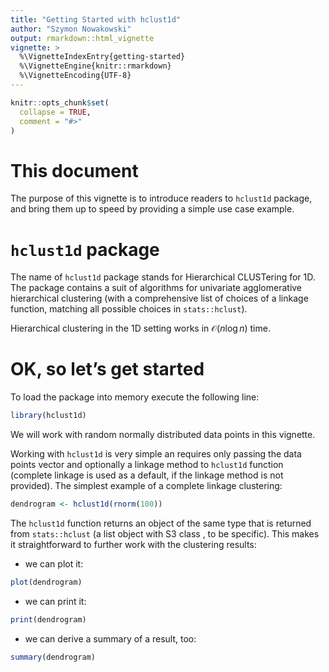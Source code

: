 ```yaml
---
title: "Getting Started with hclust1d"
author: "Szymon Nowakowski"
output: rmarkdown::html_vignette
vignette: >
  %\VignetteIndexEntry{getting-started}
  %\VignetteEngine{knitr::rmarkdown}
  %\VignetteEncoding{UTF-8}
---
```


```r
knitr::opts_chunk$set(
  collapse = TRUE,
  comment = "#>"
)
```

# This document

The purpose of this vignette is to introduce readers to `hclust1d` package, 
and bring them up to speed by providing a simple
use case example.


# `hclust1d` package

The name of `hclust1d` package stands for Hierarchical CLUSTering for 1D. The package contains a suit of algorithms for univariate agglomerative hierarchical clustering (with a comprehensive list of choices of a linkage function, matching all possible choices in `stats::hclust`).

Hierarchical clustering in the 1D setting works in $\mathcal{O}(n\log n)$ time. 

# OK, so let's get started

To load the package into memory execute the following line:

```r
library(hclust1d)
```

We will work with random normally distributed data points in this vignette.

Working with `hclust1d` is very simple an requires only passing the data points vector and
optionally a linkage method to `hclust1d` function (complete linkage is used as a default, if the linkage method is not provided). The simplest example of a complete linkage clustering:

```r
dendrogram <- hclust1d(rnorm(100))
```

The `hclust1d` function returns an object of the same type that is returned from `stats::hclust` (a list object with S3 class \code{"hclust"}, to be specific).
This makes it straightforward to further work with the clustering results:

- we can plot it:

```r
plot(dendrogram)
```

- we can print it:

```r
print(dendrogram)
```

- we can derive a summary of a result, too:

```r
summary(dendrogram)
```
